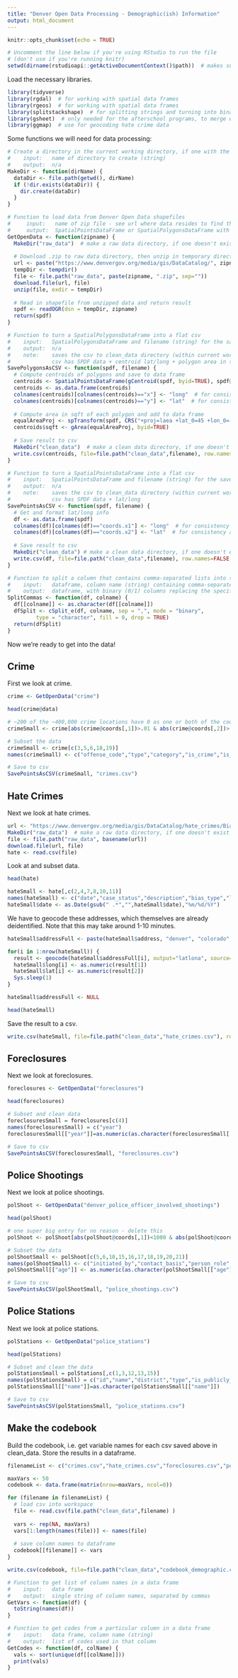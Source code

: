 ```yaml
---
title: "Denver Open Data Processing - Demographic(ish) Information"
output: html_document
---
```


```r
knitr::opts_chunk$set(echo = TRUE)
```

```r
# Uncomment the line below if you're using RStudio to run the file
# (don't use if you're running knitr)
setwd(dirname(rstudioapi::getActiveDocumentContext()$path))  # makes sure data files are saved in same location as this file
```

Load the necessary libraries. 

```r
library(tidyverse)
library(rgdal)  # for working with spatial data frames
library(rgeos)  # for working with spatial data frames
library(splitstackshape)  # for splitting strings and turning into binary columns
library(gsheet)  # only needed for the afterschool programs, to merge with annotated data
library(ggmap)  # use for geocoding hate crime data
```

Some functions we will need for data processing:

```r
# Create a directory in the current working directory, if one with the given name doesn't exist yet
#    input:   name of directory to create (string)
#    output:  n/a
MakeDir <- function(dirName) {
  dataDir <- file.path(getwd(), dirName)
  if (!dir.exists(dataDir)) {
    dir.create(dataDir)
  }
}

# Function to load data from Denver Open Data shapefiles
#     input:   name of zip file - see url where data resides to find this (string)
#     output:  SpatialPointsDataFrame or SpatialPolygonsDataFrame with shapefile data
GetOpenData <- function(zipname) {
  MakeDir("raw_data")  # make a raw data directory, if one doesn't exist yet
  
  # Download .zip to raw data directory, then unzip in temporary directory.
  url <- paste("https://www.denvergov.org/media/gis/DataCatalog/", zipname, "/shape/", zipname, ".zip", sep="")
  tempDir <- tempdir()
  file <- file.path("raw_data", paste(zipname, ".zip", sep=""))
  download.file(url, file)
  unzip(file, exdir = tempDir)
  
  # Read in shapefile from unzipped data and return result
  spdf <- readOGR(dsn = tempDir, zipname)
  return(spdf)
}

# Function to turn a SpatialPolygonsDataFrame into a flat csv
#    input:   SpatialPolygonsDataFrame and filename (string) for the saved csv
#    output:  n/a
#    note:    saves the csv to clean_data directory (within current working directory), 
#             csv has SPDF data + centroid lat/long + polygon area in square feet
SavePolygonsAsCSV <- function(spdf, filename) {
  # Compute centroids of polygons and save to data frame
  centroids <- SpatialPointsDataFrame(gCentroid(spdf, byid=TRUE), spdf@data, match.ID=FALSE) 
  centroids <- as.data.frame(centroids)
  colnames(centroids)[colnames(centroids)=="x"] <- "long"  # for consistency across files
  colnames(centroids)[colnames(centroids)=="y"] <- "lat"  # for consistency across files
  
  # Compute area in sqft of each polygon and add to data frame
  equalAreaProj <- spTransform(spdf, CRS("+proj=laea +lat_0=45 +lon_0=-100 +x_0=0 +y_0=0 +a=6370997 +b=6370997 +units=ft +no_defs"))
  centroids$sqft <- gArea(equalAreaProj, byid=TRUE)
  
  # Save result to csv
  MakeDir("clean_data")  # make a clean data directory, if one doesn't exist yet
  write.csv(centroids, file=file.path("clean_data",filename), row.names=FALSE, na = "")
}

# Function to turn a SpatialPointsDataFrame into a flat csv
#    input:   SpatialPointsDataFrame and filename (string) for the saved csv
#    output:  n/a
#    note:    saves the csv to clean_data directory (within current working directory), 
#             csv has SPDF data + lat/long
SavePointsAsCSV <- function(spdf, filename) {
  # Get and format lat/long info
  df <- as.data.frame(spdf)
  colnames(df)[colnames(df)=="coords.x1"] <- "long"  # for consistency across files
  colnames(df)[colnames(df)=="coords.x2"] <- "lat"  # for consistency across files
 
  # Save result to csv
  MakeDir("clean_data") # make a clean data directory, if one doesn't exist yet 
  write.csv(df, file=file.path("clean_data",filename), row.names=FALSE, na = "")
}

# Function to split a column that contains comma-separated lists into separate binary columns
#    input:   dataframe, column name (string) containing comma-separated lists to split
#    output:  dataframe, with binary (0/1) columns replacing the specified column
SplitCommas <- function(df, colname) {
  df[[colname]] <- as.character(df[[colname]])
  dfSplit <- cSplit_e(df, colname, sep = ",", mode = "binary",
         type = "character", fill = 0, drop = TRUE)
  return(dfSplit)
}
```

Now we're ready to get into the data!

## Crime

First we look at crime.

```r
crime <- GetOpenData("crime")
```

```r
head(crime@data)

# ~200 of the ~400,000 crime locations have 0 as one or both of the coordinates, so we remove those.
crimeSmall <- crime[abs(crime@coords[,1])>.01 & abs(crime@coords[,2])>.01,]

# Subset the data
crimeSmall <- crime[c(3,5,6,18,19)]
names(crimeSmall) <- c("offense_code","type","category","is_crime","is_traffic")

# Save to csv
SavePointsAsCSV(crimeSmall, "crimes.csv")
```

## Hate Crimes

Next we look at hate crimes.

```r
url <- "https://www.denvergov.org/media/gis/DataCatalog/hate_crimes/BiasMotivatedCrimes.csv"
MakeDir("raw_data")  # make a raw data directory, if one doesn't exist yet
file <- file.path("raw_data", basename(url))
download.file(url, file)
hate <- read.csv(file)
```

Look at and subset data.

```r
head(hate)

hateSmall <- hate[,c(2,4,7,8,10,11)]
names(hateSmall) <- c("date","case_status","description","bias_type","location_description","address")
hateSmall$date <- as.Date(gsub(" .*","",hateSmall$date),"%m/%d/%Y")
```

We have to geocode these addresses, which themselves are already deidentified. Note that this may take around 1-10 minutes.

```r
hateSmall$addressFull <- paste(hateSmall$address, "denver", "colorado", sep=", ")

for(i in 1:nrow(hateSmall)) {
  result <- geocode(hateSmall$addressFull[i], output="latlona", source="google")
  hateSmall$long[i] <- as.numeric(result[1])
  hateSmall$lat[i] <- as.numeric(result[2])
  Sys.sleep(1)
}

hateSmall$addressFull <- NULL

head(hateSmall)
```

Save the result to a csv.
```r
write.csv(hateSmall, file=file.path("clean_data","hate_crimes.csv"), row.names=FALSE)
```

## Foreclosures

Next we look at foreclosures.

```r
foreclosures <- GetOpenData("foreclosures")
```

```r
head(foreclosures)

# Subset and clean data
foreclosuresSmall = foreclosures[c(4)]
names(foreclosuresSmall) = c("year")
foreclosuresSmall[["year"]]=as.numeric(as.character(foreclosuresSmall[["year"]]))

# Save to csv
SavePointsAsCSV(foreclosuresSmall, "foreclosures.csv")
```

## Police Shootings

Next we look at police shootings.

```r
polShoot <- GetOpenData("denver_police_officer_involved_shootings")
```

```r
head(polShoot)

# one super big entry for no reason - delete this
polShoot <- polShoot[abs(polShoot@coords[,1])<1000 & abs(polShoot@coords[,2])<1000,]

# Subset the data
polShootSmall <- polShoot[c(5,6,10,15,16,17,18,19,20,21)]
names(polShootSmall) <- c("initiated_by","contact_basis","person_role","gender","age","race","ethnicity","armed_with","discharged_firearm","casualty_status")
polShootSmall[["age"]] <- as.numeric(as.character(polShootSmall[["age"]]))

# Save to csv
SavePointsAsCSV(polShootSmall, "police_shootings.csv")
```

## Police Stations

Next we look at police stations.

```r
polStations <- GetOpenData("police_stations")
```

```r
head(polStations)

# Subset and clean the data
polStationsSmall = polStations[,c(1,3,12,13,15)]
names(polStationsSmall) = c("id","name","district","type","is_publicly_accessible")
polStationsSmall[["name"]]=as.character(polStationsSmall[["name"]])

# Save to csv
SavePointsAsCSV(polStationsSmall, "police_stations.csv")
```

## Make the codebook

Build the codebook, i.e. get variable names for each csv saved above in clean_data. Store the results in a dataframe.

```r
filenameList <- c("crimes.csv","hate_crimes.csv","foreclosures.csv","police_shootings.csv","police_stations.csv")

maxVars <- 50
codebook <- data.frame(matrix(nrow=maxVars, ncol=0))

for (filename in filenameList) {
  # load csv into workspace
  file <- read.csv(file.path("clean_data",filename) )
  
  vars <- rep(NA, maxVars)
  vars[1:length(names(file))] <- names(file)
  
  # save column names to dataframe
  codebook[[filename]] <- vars
}

write.csv(codebook, file=file.path("clean_data","codebook_demographic.csv"), row.names=FALSE)
```



```r
# Function to get list of column names in a data frame
#    input:   data frame
#    output:  single string of column names, separated by commas
GetVars <- function(df) {
  toString(names(df))
}

# Function to get codes from a particular column in a data frame
#    input:   data frame, column name (string)
#    output:  list of codes used in that column
GetCodes <- function(df, colName) {
  vals <- sort(unique(df[[colName]]))
  print(vals)
}
```
